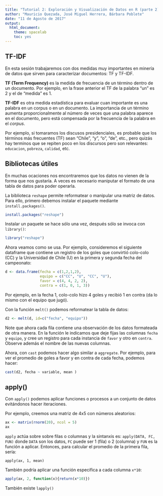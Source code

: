 ```yaml
---
title: "Tutorial 2: Exploración y Visualización de Datos en R (parte 2)"
author: "Mauricio Quezada, José Miguel Herrera, Bárbara Poblete"
date: "11 de Agosto de 2017"
output: 
  html_document: 
    theme: spacelab
    toc: yes
---
```


## TF-IDF

En esta sesión trabajaremos con dos medidas muy importantes en minería de datos que sirven para caracterízar documentos: TF y TF-IDF.

**TF (Term Frequency)** es la medida de frecuencia de un término dentro de un documento. Por ejemplo, en la frase anterior el TF de la palabra "un" es 2 y el de "medida" es 1. 

**TF-IDF** es otra medida estadística para evaluar cuan importante es una palabra en un corpus o en un documento. La importancia de un término aumenta proporcionalmente al número de veces que una palabra aparece en el documento, pero está compensada por la frecuencia de la palabra en el *corpus*. 

Por ejemplo, si tomaramos los discusos presidenciales, es probable que los términos más frecuentes (TF) sean "Chile", "y", "o", "de", etc., pero quizás hay terminos que se repiten poco en los discursos pero son relevantes: `educacion`, `pobreza`, `calidad`, etc. 


## Bibliotecas útiles

En muchas ocaciones nos encontraremos que los datos no vienen de la forma que nos gustaría. A veces es necesario maniputar el formato de una tabla de datos para poder operarla.  

La biblioteca ```reshape``` permite reformatear o manipular una matriz de datos. Para ello, primero debemos instalar el paquete mediante ```install.packages()```. 
```r
install.packages("reshape")
```

Instalar un paquete se hace sólo una vez, después sólo se invoca con ```library()```:

```r
library("reshape")
```

Ahora veamos como se usa.
Por ejemplo, consideremos el siguiente dataframe que contiene un registro de los goles que convirtió colo-colo (CC) y la Universidad de Chile (U) en la primera y segunda fecha del campeonato:

```r
d <- data.frame(fecha = c(1,2,1,2),
                equipo = c("CC", "U", "CC", "U"), 
                favor = c(4, 4, 2, 2),
                contra = c(1, 0, 1, 3))
```

Por ejemplo, en la fecha 1, colo-colo hizo 4 goles y recibió 1 en contra (da lo mismo con el equipo que jugó). 

Con la función ```melt()``` podemos reformatear la tabla de datos:

```r
d2 <- melt(d, id=c("fecha", "equipo"))
```

Note que ahora cada fila contiene una observación de los datos formateada de otra manera. 
En la función le indicamos que deje fijas las columnas `fecha` y `equipo`, y cree un registro para cada instancia de `favor` y otro en `contra`. Observe además el nombre de las nuevas columnas. 

Ahora, con `cast` podemos hacer algo similar a ```aggregate```. Por ejemplo, para ver el promedio de goles a favor y en contra de cada fecha, podemos hacer:

```r
cast(d2, fecha ~ variable, mean )
```


## apply()

Con ```apply()``` podemos aplicar funciones o procesos a un conjunto de datos evitándonos hacer iteraciones. 

Por ejemplo, creemos una matriz de 4x5 con números aleatorios: 
```r
ax <- matrix(rnorm(20), ncol = 5)
ax
```

```apply``` actúa sobre sobre filas o columnas y la sintanxis es: ```apply(DATA, FC, FUN)``` donde ```DATA``` son los datos, ```FC``` puede ser 1 (fila) o 2 (columna) y ```FUN``` es la función a aplicar. Entonces, para calcular el promedio de la primera fila, sería:
```
apply(ax, 1, mean)
```
También podría aplicar una función específica a cada columna ```x*10```:

```r
apply(ax, 2, function(x){return(x*10)})
```
También existe ```lapply()``` 





